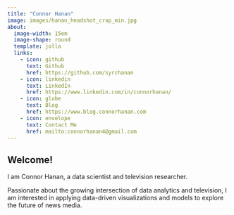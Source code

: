 ```yaml
---
title: "Connor Hanan"
image: images/hanan_headshot_crop_min.jpg
about:
  image-width: 15em
  image-shape: round
  template: jolla
  links: 
    - icon: github
      text: Github
      href: https://github.com/syrchanan
    - icon: linkedin
      text: LinkedIn
      href: https://www.linkedin.com/in/connorhanan/
    - icon: globe
      text: Blog
      href: https://www.blog.connorhanan.com
    - icon: envelope
      text: Contact Me
      href: mailto:connorhanan4@gmail.com
---
```


## Welcome!

I am Connor Hanan, a data scientist and television researcher.  

Passionate about the growing intersection of data analytics and television, I am interested in applying data-driven visualizations and models to explore the future of news media.  